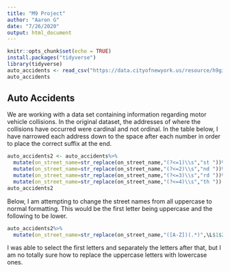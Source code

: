```yaml
---
title: "M9 Project"
author: "Aaron G"
date: "7/26/2020"
output: html_document
---
```


```r
knitr::opts_chunk$set(echo = TRUE)
install.packages("tidyverse")
library(tidyverse)
auto_accidents <- read_csv("https://data.cityofnewyork.us/resource/h9gi-nx95.csv")
auto_accidents
```

## Auto Accidents

We are working with a data set containing information regarding motor vehicle collisions. In the original dataset, the addresses of where the collisions have occurred were cardinal and not ordinal. In the table below, I have narrowed each address down to the space after each number in order to place the correct suffix at the end. 

```r
auto_accidents2 <- auto_accidents%>%
  mutate(on_street_name=str_replace(on_street_name,"(?<=1)\\s","st "))%>%
  mutate(on_street_name=str_replace(on_street_name,"(?<=2)\\s","nd "))%>%
  mutate(on_street_name=str_replace(on_street_name,"(?<=3)\\s","rd "))%>%
  mutate(on_street_name=str_replace(on_street_name,"(?<=4)\\s","th "))
auto_accidents2
```


Below, I am attempting to change the street names from all uppercase to normal formatting. This would be the first letter being uppercase and the following to be lower. 

```r
auto_accidents2%>%
  mutate(on_street_name=str_replace(on_street_name,"([A-Z])(.*)",\L$1$2))
```

I was able to select the first letters and separately the letters after that, but I am no totally sure how to replace the uppercase letters with lowercase ones. 
